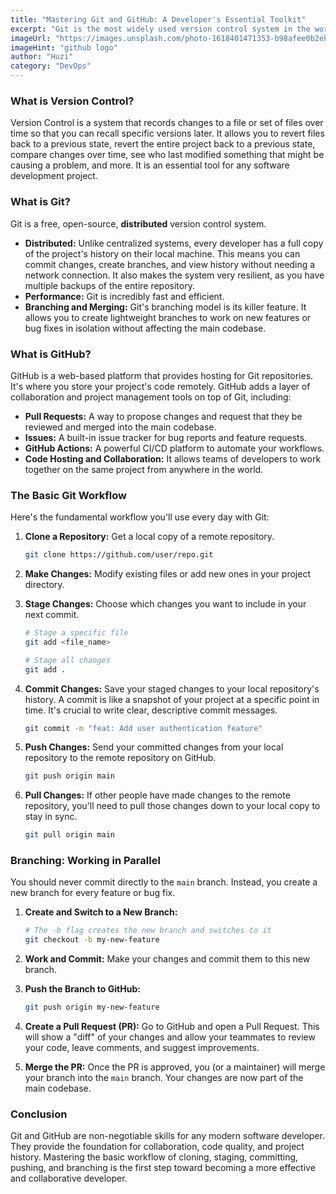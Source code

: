 ```yaml
---
title: "Mastering Git and GitHub: A Developer's Essential Toolkit"
excerpt: "Git is the most widely used version control system in the world, and GitHub is the most popular platform for hosting Git repositories. Learn the essential commands and concepts to master this crucial developer tool."
imageUrl: "https://images.unsplash.com/photo-1618401471353-b98afee0b2eb?q=80&w=2070&auto=format&fit=crop"
imageHint: "github logo"
author: "Huzi"
category: "DevOps"
---
```


### What is Version Control?

Version Control is a system that records changes to a file or set of files over time so that you can recall specific versions later. It allows you to revert files back to a previous state, revert the entire project back to a previous state, compare changes over time, see who last modified something that might be causing a problem, and more. It is an essential tool for any software development project.

### What is Git?

Git is a free, open-source, **distributed** version control system.
-   **Distributed:** Unlike centralized systems, every developer has a full copy of the project's history on their local machine. This means you can commit changes, create branches, and view history without needing a network connection. It also makes the system very resilient, as you have multiple backups of the entire repository.
-   **Performance:** Git is incredibly fast and efficient.
-   **Branching and Merging:** Git's branching model is its killer feature. It allows you to create lightweight branches to work on new features or bug fixes in isolation without affecting the main codebase.

### What is GitHub?

GitHub is a web-based platform that provides hosting for Git repositories. It's where you store your project's code remotely. GitHub adds a layer of collaboration and project management tools on top of Git, including:
-   **Pull Requests:** A way to propose changes and request that they be reviewed and merged into the main codebase.
-   **Issues:** A built-in issue tracker for bug reports and feature requests.
-   **GitHub Actions:** A powerful CI/CD platform to automate your workflows.
-   **Code Hosting and Collaboration:** It allows teams of developers to work together on the same project from anywhere in the world.

### The Basic Git Workflow

Here's the fundamental workflow you'll use every day with Git:

1.  **Clone a Repository:** Get a local copy of a remote repository.
    ```bash
    git clone https://github.com/user/repo.git
    ```

2.  **Make Changes:** Modify existing files or add new ones in your project directory.

3.  **Stage Changes:** Choose which changes you want to include in your next commit.
    ```bash
    # Stage a specific file
    git add <file_name>

    # Stage all changes
    git add .
    ```

4.  **Commit Changes:** Save your staged changes to your local repository's history. A commit is like a snapshot of your project at a specific point in time. It's crucial to write clear, descriptive commit messages.
    ```bash
    git commit -m "feat: Add user authentication feature"
    ```

5.  **Push Changes:** Send your committed changes from your local repository to the remote repository on GitHub.
    ```bash
    git push origin main
    ```

6.  **Pull Changes:** If other people have made changes to the remote repository, you'll need to pull those changes down to your local copy to stay in sync.
    ```bash
    git pull origin main
    ```

### Branching: Working in Parallel

You should never commit directly to the `main` branch. Instead, you create a new branch for every feature or bug fix.

1.  **Create and Switch to a New Branch:**
    ```bash
    # The -b flag creates the new branch and switches to it
    git checkout -b my-new-feature
    ```

2.  **Work and Commit:** Make your changes and commit them to this new branch.

3.  **Push the Branch to GitHub:**
    ```bash
    git push origin my-new-feature
    ```

4.  **Create a Pull Request (PR):** Go to GitHub and open a Pull Request. This will show a "diff" of your changes and allow your teammates to review your code, leave comments, and suggest improvements.

5.  **Merge the PR:** Once the PR is approved, you (or a maintainer) will merge your branch into the `main` branch. Your changes are now part of the main codebase.

### Conclusion

Git and GitHub are non-negotiable skills for any modern software developer. They provide the foundation for collaboration, code quality, and project history. Mastering the basic workflow of cloning, staging, committing, pushing, and branching is the first step toward becoming a more effective and collaborative developer.
